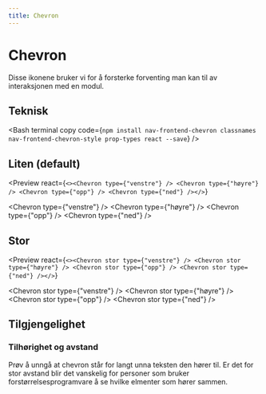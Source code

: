 ```yaml
---
title: Chevron
---
```


# Chevron

Disse ikonene bruker vi for å forsterke forventing man kan til av interaksjonen med en modul.

<TableOfContents />

## Teknisk

<Bash
  terminal
  copy
  code={`npm install nav-frontend-chevron classnames nav-frontend-chevron-style prop-types react --save`}
/>

<Npm packName="nav-frontend-chevron" imports="Chevron" defaultExport />

## Liten (default)

<Preview
  react={`<><Chevron type={"venstre"} />
  <Chevron type={"høyre"} />
  <Chevron type={"opp"} />
  <Chevron type={"ned"} /></>`}
>
  <Chevron type={"venstre"} />
  <Chevron type={"høyre"} />
  <Chevron type={"opp"} />
  <Chevron type={"ned"} />
</Preview>

## Stor

<Preview
  react={`<><Chevron stor type={"venstre"} />
  <Chevron stor type={"høyre"} />
  <Chevron stor type={"opp"} />
  <Chevron stor type={"ned"} /></>`}
>
  <Chevron stor type={"venstre"} />
  <Chevron stor type={"høyre"} />
  <Chevron stor type={"opp"} />
  <Chevron stor type={"ned"} />
</Preview>

## Tilgjengelighet

### Tilhørighet og avstand

Prøv å unngå at chevron står for langt unna teksten den hører til. Er det for stor avstand blir det vanskelig for personer som bruker forstørrelsesprogramvare å se hvilke elmenter som hører sammen.
